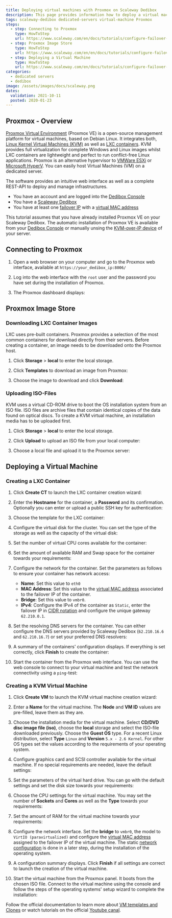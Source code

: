```yaml
---
title: Deploying virtual machines with Proxmox on Scaleway Dedibox
description: This page provides information how to deploy a virtual machine with Proxmox on Scaleway Dedibox.
tags: scaleway-dedibox dedicated-servers virtual-machine Proxmox 
steps:
  - step: Connecting to Proxmox
    type: HowToStep
    url: https://www.scaleway.com/en/docs/tutorials/configure-failover-proxmox/#Connecting-to-Proxmox
  - step: Proxmox Image Store
    type: HowToStep
    url: https://www.scaleway.com/en/en/docs/tutorials/configure-failover-proxmox/#Proxmox-Image-Store
  - step: Deploying a Virtual Machine
    type: HowToStep
    url: https://www.scaleway.com/en/docs/tutorials/configure-failover-proxmox/#Deploying-a-Virtual-Machine
categories:
  - dedicated servers
  - dedibox
image: /assets/images/docs/scaleway.png
dates:
  validation: 2021-10-11
  posted: 2020-01-23
---
```


## Proxmox - Overview

[Proxmox Virtual Environment](https://www.proxmox.com/en/) (Proxmox VE) is a open-source management platform for virtual machines, based on Debian Linux. It integrates both, [Linux Kernel Virtual Machines (KVM)](https://www.linux-kvm.org/page/Main_Page) as well as [LXC containers](https://linuxcontainers.org/). KVM provides full virtualization for complete Windows and Linux images whilst LXC containers are lightweight and perfect to run conflict-free Linux applications. Proxmox is an alternative hypervisor to [VMWare ESXi](/tutorials/configure-virtual-machine-esxi/) or [Microsoft HyperV](/tutorials/configure-vm-hyperv/). You can easily host Virtual Machines (VM) on a dedicated server.

The software provides an intuitive web interface as well as a complete REST-API to deploy and manage infrastructures.

<Message type="requirement">

- You have an account and are logged into the [Dedibox Console](https://console.online.net)
- You have a [Scaleway Dedibox](http://www.scaleway.com/en/dedibox)
- You have at least one [failover IP](/dedibox-network/ip-failover/concepts#failover-ips) with a [virtual MAC address](/dedibox-network/ip-failover/concepts#virtual-mac-address)

</Message>

<Message type="note">

This tutorial assumes that you have already installed Proxmox VE on your Scaleway Dedibox. The automatic installation of Proxmox VE is available from your [Dedibox Console](https://console.online.net) 
or manually unsing the [KVM-over-IP device](/dedibox/dedicated-servers/concepts/#ipmi) of your server.

</Message>

## Connecting to Proxmox

1. Open a web browser on your computer and go to the Proxmox web interface, available at `https://your_dedibox_ip:8006/`

2. Log into the web interface with the `root` user and the password you have set during the installation of Proxmox.

3. The Proxmox dashboard displays:

  <Lightbox src="scaleway-proxmox_dashboard.png" width="800" alt="" />

## Proxmox Image Store

### Downloading LXC Container Images

LXC uses pre-built containers. Proxmox provides a selection of the most common containers for download directly from their servers. Before creating a container, an image needs to be downloaded onto the Proxmox host.

1. Click **Storage** > **local** to enter the local storage.

2. Click **Templates** to download an image from Proxmox:

  <Lightbox src="scaleway-proxmox_templates.png" width="800" alt="" />

3. Choose the image to download and click **Download**:

  <Lightbox src="scaleway-proxmox_templates_dl.png" width="800" alt="" />

### Uploading ISO-Files

KVM uses a virtual CD-ROM drive to boot the OS installation system from an ISO file.
ISO files are archive files that contain identical copies of the data found on optical discs. To create a KVM virtual machine, an installation media has to be uploaded first.

1. Click **Storage** > **local** to enter the local storage.

2. Click **Upload** to upload an ISO file from your local computer:

  <Lightbox src="scaleway-proxmox_iso_upload.png" width="600" alt="" />

3. Choose a local file and upload it to the Proxmox server:

  <Lightbox src="scaleway-proxmox_kvm_upload_iso.png" width="250" alt="" />

## Deploying a Virtual Machine

### Creating a LXC Container

1. Click **Create CT** to launch the LXC container creation wizard:

  <Lightbox src="scaleway-proxmox_create_ct.png" width="800" alt="" />

2. Enter the **Hostname** for the container, a **Password** and its confirmation. Optionally you can enter or upload a public SSH key for authentication:

  <Lightbox src="scaleway-proxmox_ct_general_01.png" width="500" alt="" />

3. Choose the template for the LXC container:

  <Lightbox src="scaleway-proxmox_ct_template_02.png" width="500" alt="" />

4. Configure the virtual disk for the cluster. You can set the type of the storage as well as the capacity of the virtual disk:

  <Lightbox src="scaleway-proxmox_ct_disk_03.png" width="500" alt="" />

5. Set the number of virtual CPU cores available for the container:

  <Lightbox src="scaleway-proxmox_ct_cpu_04.png" width="500" alt="" />

6. Set the amount of available RAM and Swap space for the container towards your requirements:

  <Lightbox src="scaleway-proxmox_ct_ram_05.png" width="500" alt="" />

7. Configure the network for the container. Set the parameters as follows to ensure your container has network access:

    - **Name**: Set this value to `eth0`
    - **MAC Address**: Set this value to the [virtual MAC address](/dedibox-network/ip-failover/concepts#virtual-mac-address) associated to the failover IP of the container.
    - **Bridge**: Set this value to `vmbr0`.
    - **IPv4**: Configure the IPv4 of the container as `Static`, enter the failover IP in [CIDR notation](https://en.wikipedia.org/wiki/Classless_Inter-Domain_Routing#CIDR_notation) and configure the unique gateway `62.210.0.1`.

  <Lightbox src="scaleway-proxmox_ct_eth_06.png" width="500" alt="" />

8. Set the resolving DNS servers for the container. You can either configure the DNS servers provided by Scaleway Dedibox (`62.210.16.6` and `62.210.16.7`) or set your preferred DNS resolvers:

  <Lightbox src="scaleway-proxmox_ct_dns_07.png" width="500" alt="" />

9. A summary of the containers' configuration displays. If everything is set correctly, click **Finish** to create the container:

  <Lightbox src="scaleway-proxmox_ct_summary_08.png" width="500" alt="" />

10. Start the container from the Proxmox web interface. You can use the web console to connect to your virtual machine and test the network connectivity using a `ping`-test:

  <Lightbox src="scaleway-proxmox_ct_ping_09.png" width="800" alt="" />

### Creating a KVM Virtual Machine

1. Click **Create VM** to launch the KVM virtual machine creation wizard:

  <Lightbox src="scaleway-proxmox_kvm_create.png" width="800" alt="" />

2. Enter a **Name** for the virtual machine. The **Node** and **VM ID** values are pre-filled, leave them as they are.

  <Lightbox src="scaleway-proxmox_kvm_create_01.png" width="500" alt="" />

3. Choose the installation media for the virtual machine. Select **CD/DVD disc image file (iso)**, choose the **local** storage and select the ISO-file downloaded previously. Choose the **Guest OS** type. For a recent Linux distribution, select **Type** `Linux` and **Version** `5.x - 2.6 Kernel`. For other OS types set the values according to the requirements of your operating system.

  <Lightbox src="scaleway-proxmox_kvm_os_02.png" width="500" alt="" />

4. Configure graphics card and SCSI controller available for the virtual machine. If no special requirements are needed, leave the default settings:

  <Lightbox src="scaleway-proxmox_kvm_system_03.png" width="500" alt="" />

5. Set the parameters of the virtual hard drive. You can go with the default settings and set the disk size towards your requirements:

  <Lightbox src="scaleway-proxmox_kvm_hdd_04.png" width="500" alt="" />

6. Choose the CPU settings for the virtual machine. You may set the number of **Sockets** and **Cores** as well as the **Type** towards your requirements:

  <Lightbox src="scaleway-proxmox_kvm_cpu_05.png" width="500" alt="" />

7. Set the amount of RAM for the virtual machine towards your requirements:

  <Lightbox src="scaleway-proxmox_kvm_ram_06.png" width="500" alt="" />

8. Configure the network interface. Set the **bridge** to `vmbr0`, the model to `VirtIO (paravirtualized)` and configure the [virtual MAC address](/dedibox-network/ip-failover/concepts#virtual-mac-address) assigned to the failover IP of the virtual machine. The static [network configuration](/compute/bare-metal-cloud/how-to/configure-flexible-ip/) is done in a later step, during the installation of the operating system.

  <Lightbox src="scaleway-proxmox_kvm_network_07.png" width="500" alt="" />

9. A configuration summary displays. Click **Finish** if all settings are correct to launch the creation of the virtual machine.

  <Lightbox src="scaleway-proxmox_kvm_summary_08.png" width="500" alt="" />

10. Start the virtual machine from the Proxmox panel. It boots from the chosen ISO file. Connect to the virtual machine using the console and follow the steps of the operating systems' setup wizard to complete the installation:

  <Lightbox src="scaleway-proxmox_kvm_install_09.png" width="800" alt="" />


<Message type="tip">

Follow the official documentation to learn more about [VM templates and Clones](https://pve.proxmox.com/wiki/VM_Templates_and_Clones) or watch tutorials on the official [Youtube canal](https://www.youtube.com/user/ProxmoxVE).

</Message>
